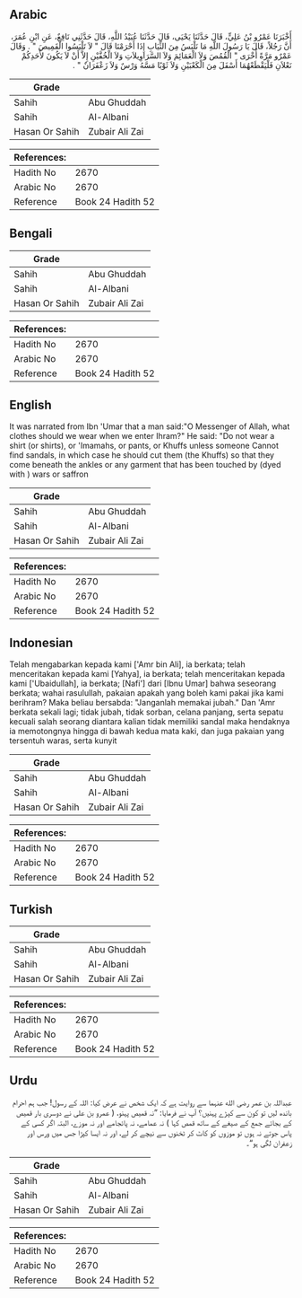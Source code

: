 ## Arabic


<div dir="rtl" lang="ar" style={{fontSize:'larger',backgroundColor:'#f8f9fa',padding:20}}>
أَخْبَرَنَا عَمْرُو بْنُ عَلِيٍّ، قَالَ حَدَّثَنَا يَحْيَى، قَالَ حَدَّثَنَا عُبَيْدُ اللَّهِ، قَالَ حَدَّثَنِي نَافِعٌ، عَنِ ابْنِ عُمَرَ، أَنَّ رَجُلاً، قَالَ يَا رَسُولَ اللَّهِ مَا نَلْبَسُ مِنَ الثِّيَابِ إِذَا أَحْرَمْنَا قَالَ ‏"‏ لاَ تَلْبَسُوا الْقَمِيصَ ‏"‏ ‏.‏ وَقَالَ عَمْرٌو مَرَّةً أُخْرَى ‏"‏ الْقُمُصَ وَلاَ الْعَمَائِمَ وَلاَ السَّرَاوِيلاَتِ وَلاَ الْخُفَّيْنِ إِلاَّ أَنْ لاَ يَكُونَ لأَحَدِكُمْ نَعْلاَنِ فَلْيَقْطَعْهُمَا أَسْفَلَ مِنَ الْكَعْبَيْنِ وَلاَ ثَوْبًا مَسَّهُ وَرْسٌ وَلاَ زَعْفَرَانٌ ‏"‏ ‏.‏
</div>
<div style={{backgroundColor:'#f8f9fa',padding:20, marginBottom: 10}}><table> <thead> <tr> <th>Grade</th> <th></th> </tr> </thead> <tbody> <tr><td>Sahih</td><td>Abu Ghuddah</td></tr><tr><td>Sahih</td><td>Al-Albani</td></tr><tr><td>Hasan Or Sahih</td><td>Zubair Ali Zai</td></tr></tbody></table><table> <thead> <tr> <th>References:</th> <th></th> </tr> </thead> <tbody><tr><td>Hadith No</td><td>2670</td></tr><tr><td>Arabic No</td><td>2670</td></tr><tr><td>Reference</td><td>Book 24 Hadith 52</td></tr></tbody></table></div>

## Bengali


<div dir="ltr" lang="bn" style={{fontSize:'larger',backgroundColor:'#f8f9fa',padding:20}}>

</div>
<div style={{backgroundColor:'#f8f9fa',padding:20, marginBottom: 10}}><table> <thead> <tr> <th>Grade</th> <th></th> </tr> </thead> <tbody> <tr><td>Sahih</td><td>Abu Ghuddah</td></tr><tr><td>Sahih</td><td>Al-Albani</td></tr><tr><td>Hasan Or Sahih</td><td>Zubair Ali Zai</td></tr></tbody></table><table> <thead> <tr> <th>References:</th> <th></th> </tr> </thead> <tbody><tr><td>Hadith No</td><td>2670</td></tr><tr><td>Arabic No</td><td>2670</td></tr><tr><td>Reference</td><td>Book 24 Hadith 52</td></tr></tbody></table></div>

## English


<div dir="ltr" lang="en" style={{fontSize:'larger',backgroundColor:'#f8f9fa',padding:20}}>
It was narrated from Ibn 'Umar that a man said:"O Messenger of Allah, what clothes should we wear when we enter Ihram?" He said: "Do not wear a shirt (or shirts), or 'Imamahs, or pants, or Khuffs unless someone Cannot find sandals, in which case he should cut them (the Khuffs) so that they come beneath the ankles or any garment that has been touched by (dyed with ) wars or saffron
</div>
<div style={{backgroundColor:'#f8f9fa',padding:20, marginBottom: 10}}><table> <thead> <tr> <th>Grade</th> <th></th> </tr> </thead> <tbody> <tr><td>Sahih</td><td>Abu Ghuddah</td></tr><tr><td>Sahih</td><td>Al-Albani</td></tr><tr><td>Hasan Or Sahih</td><td>Zubair Ali Zai</td></tr></tbody></table><table> <thead> <tr> <th>References:</th> <th></th> </tr> </thead> <tbody><tr><td>Hadith No</td><td>2670</td></tr><tr><td>Arabic No</td><td>2670</td></tr><tr><td>Reference</td><td>Book 24 Hadith 52</td></tr></tbody></table></div>

## Indonesian


<div dir="ltr" lang="id" style={{fontSize:'larger',backgroundColor:'#f8f9fa',padding:20}}>
Telah mengabarkan kepada kami ['Amr bin Ali], ia berkata; telah menceritakan kepada kami [Yahya], ia berkata; telah menceritakan kepada kami ['Ubaidullah], ia berkata; [Nafi'] dari [Ibnu Umar] bahwa seseorang berkata; wahai rasulullah, pakaian apakah yang boleh kami pakai jika kami berihram? Maka beliau bersabda: "Janganlah memakai jubah." Dan 'Amr berkata sekali lagi; tidak jubah, tidak sorban, celana panjang, serta sepatu kecuali salah seorang diantara kalian tidak memiliki sandal maka hendaknya ia memotongnya hingga di bawah kedua mata kaki, dan juga pakaian yang tersentuh waras, serta kunyit
</div>
<div style={{backgroundColor:'#f8f9fa',padding:20, marginBottom: 10}}><table> <thead> <tr> <th>Grade</th> <th></th> </tr> </thead> <tbody> <tr><td>Sahih</td><td>Abu Ghuddah</td></tr><tr><td>Sahih</td><td>Al-Albani</td></tr><tr><td>Hasan Or Sahih</td><td>Zubair Ali Zai</td></tr></tbody></table><table> <thead> <tr> <th>References:</th> <th></th> </tr> </thead> <tbody><tr><td>Hadith No</td><td>2670</td></tr><tr><td>Arabic No</td><td>2670</td></tr><tr><td>Reference</td><td>Book 24 Hadith 52</td></tr></tbody></table></div>

## Turkish


<div dir="ltr" lang="tr" style={{fontSize:'larger',backgroundColor:'#f8f9fa',padding:20}}>

</div>
<div style={{backgroundColor:'#f8f9fa',padding:20, marginBottom: 10}}><table> <thead> <tr> <th>Grade</th> <th></th> </tr> </thead> <tbody> <tr><td>Sahih</td><td>Abu Ghuddah</td></tr><tr><td>Sahih</td><td>Al-Albani</td></tr><tr><td>Hasan Or Sahih</td><td>Zubair Ali Zai</td></tr></tbody></table><table> <thead> <tr> <th>References:</th> <th></th> </tr> </thead> <tbody><tr><td>Hadith No</td><td>2670</td></tr><tr><td>Arabic No</td><td>2670</td></tr><tr><td>Reference</td><td>Book 24 Hadith 52</td></tr></tbody></table></div>

## Urdu


<div dir="rtl" lang="ur" style={{fontSize:'larger',backgroundColor:'#f8f9fa',padding:20}}>
عبداللہ بن عمر رضی الله عنہما سے روایت ہے کہ ایک شخص نے عرض کیا: اللہ کے رسول! جب ہم احرام باندھ لیں تو کون سے کپڑے پہنیں؟ آپ نے فرمایا: ”نہ قمیص پہنو، ( عمرو بن علی نے دوسری بار قمیص کے بجائے جمع کے صیغے کے ساتھ قمص کہا ) نہ عمامے، نہ پائجامے اور نہ موزے، البتہ اگر کسی کے پاس جوتے نہ ہوں تو موزوں کو کاٹ کر ٹخنوں سے نیچے کر لے، اور نہ ایسا کپڑا جس میں ورس اور زعفران لگی ہو“۔
</div>
<div style={{backgroundColor:'#f8f9fa',padding:20, marginBottom: 10}}><table> <thead> <tr> <th>Grade</th> <th></th> </tr> </thead> <tbody> <tr><td>Sahih</td><td>Abu Ghuddah</td></tr><tr><td>Sahih</td><td>Al-Albani</td></tr><tr><td>Hasan Or Sahih</td><td>Zubair Ali Zai</td></tr></tbody></table><table> <thead> <tr> <th>References:</th> <th></th> </tr> </thead> <tbody><tr><td>Hadith No</td><td>2670</td></tr><tr><td>Arabic No</td><td>2670</td></tr><tr><td>Reference</td><td>Book 24 Hadith 52</td></tr></tbody></table></div>